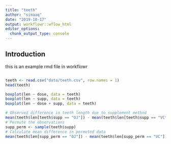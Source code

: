 ```yaml
---
title: "teeth"
author: "simaaq"
date: "2019-10-17"
output: workflowr::wflow_html
editor_options:
  chunk_output_type: console
---
```


## Introduction
this is an example rmd file in workflowr
```r

```

```r
teeth <- read.csv("data/teeth.csv", row.names = 1)
head(teeth)
```

```r
boxplot(len ~ dose, data = teeth)
boxplot(len ~ supp, data = teeth)
boxplot(len ~ dose + supp, data = teeth)
```

```r
# Observed difference in teeth length due to supplement method
mean(teeth$len[teeth$supp == "OJ"]) - mean(teeth$len[teeth$supp == "VC"])
# Permute the observations
supp_perm <- sample(teeth$supp)
# Calculate mean difference in permuted data
mean(teeth$len[supp_perm == "OJ"]) - mean(teeth$len[supp_perm == "VC"])
```
